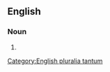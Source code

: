 ==English==

===Noun===
{{head|en|noun form}}

# {{plural of|airfare|lang=en}}

[[Category:English pluralia tantum]]